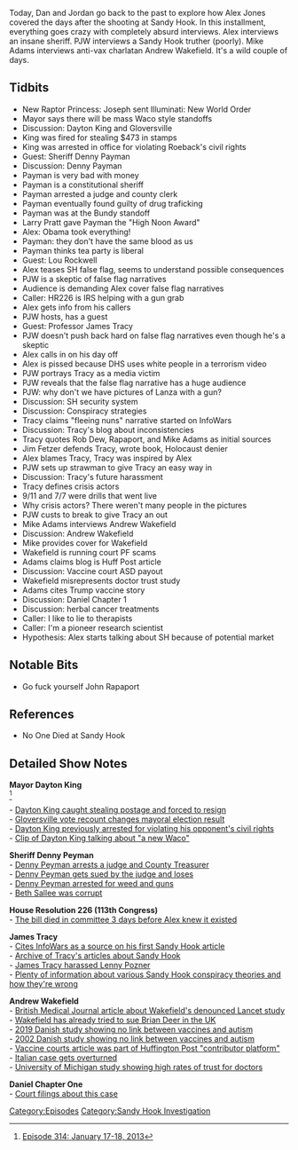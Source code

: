 {{Episode
    | title             = January 17-18, 2013
    | caption           = [https://knowledgefight.libsyn.com/knowledge-fight-january-17-18-2013 Listen to this episode on Libsyn]
    | episodeNumber     = 297
    | length            = 02:24:03
    | airDate           = May 17, 2019
    | coverageStartDate = January 17, 2013
    | coverageEndDate   = January 18, 2013
    | episodeType       = [[:Category:Sandy Hook Investigation|Sandy Hook Investigation]]
    | appearance        = [[Dayton King]], [[William "Bill" Roeback Jr]], [[Larry Pratt]], [[Lou Rockwell]], [[Denny Payman]], [[James Tracy]], [[Paul Joseph Watson]], [[Adam Lanza]], [[Rob Dew]], [[John Rapaport]], [[Mike Adams]], [[Jim Fetzer]], [[Andrew Wakefield]], [[Pioneer Research Scientist]]
    | oocDrop           = Obama is not my father, I'm my father
    | previousEpisode   = [[296: May 8, 2019]]
    | nextEpisode       = [[298: January 20-23, 2013]]
}}

{{Stub}}

Today, Dan and Jordan go back to the past to explore how Alex Jones covered the days after the shooting at Sandy Hook. In this installment, everything goes crazy with completely absurd interviews. Alex interviews an insane sheriff. PJW interviews a Sandy Hook truther (poorly). Mike Adams interviews anti-vax charlatan Andrew Wakefield. It's a wild couple of days.

==Tidbits==

*New Raptor Princess: Joseph sent Illuminati: New World Order
*Mayor says there will be mass Waco style standoffs
*Discussion: Dayton King and Gloversville
*King was fired for stealing $473 in stamps
*King was arrested in office for violating Roeback's civil rights
*Guest: Sheriff Denny Payman
*Discussion: Denny Payman
*Payman is very bad with money
*Payman is a constitutional sheriff
*Payman arrested a judge and county clerk
*Payman eventually found guilty of drug traficking
*Payman was at the Bundy standoff
*Larry Pratt gave Payman the "High Noon Award"
*Alex: Obama took everything!
*Payman: they don't have the same blood as us
*Payman thinks tea party is liberal
*Guest: Lou Rockwell
*Alex teases SH false flag, seems to understand possible consequences
*PJW is a skeptic of false flag narratives
*Audience is demanding Alex cover false flag narratives
*Caller: HR226 is IRS helping with a gun grab
*Alex gets info from his callers
*PJW hosts, has a guest
*Guest: Professor James Tracy
*PJW doesn't push back hard on false flag narratives even though he's a skeptic
*Alex calls in on his day off
*Alex is pissed because DHS uses white people in a terrorism video
*PJW portrays Tracy as a media victim
*PJW reveals that the false flag narrative has a huge audience
*PJW: why don't we have pictures of Lanza with a gun?
*Discussion: SH security system
*Discussion: Conspiracy strategies
*Tracy claims "fleeing nuns" narrative started on InfoWars
*Discussion: Tracy's blog about inconsistencies
*Tracy quotes Rob Dew, Rapaport, and Mike Adams as initial sources
*Jim Fetzer defends Tracy, wrote book, Holocaust denier
*Alex blames Tracy, Tracy was inspired by Alex
*PJW sets up strawman to give Tracy an easy way in
*Discussion: Tracy's future harassment
*Tracy defines crisis actors
*9/11 and 7/7 were drills that went live
*Why crisis actors? There weren't many people in the pictures
*PJW custs to break to give Tracy an out
*Mike Adams interviews Andrew Wakefield
*Discussion: Andrew Wakefield
*Mike provides cover for Wakefield
*Wakefield is running court PF scams
*Adams claims blog is Huff Post article
*Discussion: Vaccine court ASD payout
*Wakefield misrepresents doctor trust study
*Adams cites Trump vaccine story
*Discussion: Daniel Chapter 1
*Discussion: herbal cancer treatments
*Caller: I like to lie to therapists
*Caller: I'm a pioneer research scientist
*Hypothesis: Alex starts talking about SH because of potential market

==Notable Bits==

*Go fuck yourself John Rapaport

==References==

*No One Died at Sandy Hook

==Detailed Show Notes==

'''Mayor Dayton King'''<br /><ref>[https://knowledgefight.com/research/2019/5/19/episode-314-january-17-18-2013 Episode 314: January 17-18, 2013]</ref>

- [https://dailygazette.com/article/2019/01/09/gloversville-mayor-admits-misconduct-will-resign Dayton King caught stealing postage and forced to resign]<br />

- [https://wnyt.com/news/wrong-winner-declared-in-gloversville-fulton-county-mayoral-race-william-rowback-jr-dayton-king/4676648/ Gloversville vote recount changes mayoral election result]<br />

- [https://www.news10.com/news/local-news/gloversville-mayor-dayton-king-settles-charges-from-2017-mayoral-debate/1433718963 Dayton King previously arrested for violating his opponent's civil rights]<br />

- [https://www.youtube.com/watch?v=NOgkLgw3I44 Clip of Dayton King talking about "a new Waco"]

'''Sheriff Denny Peyman<br />

'''- [https://www.kentucky.com/news/politics-government/article44466681.html Denny Peyman arrests a judge and County Treasurer]<br />

- [https://www.kentucky.com/news/politics-government/article44601069.html Denny Peyman gets sued by the judge and loses]<br />

- [https://www.kentucky.com/news/state/article172100602.html Denny Peyman arrested for weed and guns]<br />

- [https://www.justice.gov/opa/pr/former-kentucky-county-treasurer-indicted-fraud-and-identity-theft Beth Sallee was corrupt]

'''House Resolution 226 (113th Congress)'''<br />

- [https://www.congress.gov/bill/113th-congress/house-bill/226 The bill died in committee 3 days before Alex knew it existed]

'''James Tracy'''<br />

- [http://memoryholeblog.org/2012/12/20/analyzing-the-newtown-narrative-sandy-hooks-disappearing-shooter-suspects/ Cites InfoWars as a source on his first Sandy Hook article]<br />

- [http://memoryholeblog.org/tag/sandy-hook-elementary/page/37/ Archive of Tracy's articles about Sandy Hook]<br />

- [https://www.sun-sentinel.com/opinion/commentary/sfl-on-sandy-hook-anniversary-two-parents-target-fau-professor-who-taunts-family-victims-20151210-story.html James Tracy harassed Lenny Pozner]<br />

- [http://www.crisisactorsguild.com/tag/nobody-died-at-sandy-hook/ Plenty of information about various Sandy Hook conspiracy theories and how they're wrong]

'''Andrew Wakefield'''<br />

- [https://www.bmj.com/content/342/bmj.c5347 British Medical Journal article about Wakefield's denounced Lancet study]<br />

- [https://briandeer.com/solved/slapp-introduction.htm Wakefield has already tried to sue Brian Deer in the UK]<br />

- [https://annals.org/aim/fullarticle/2727726/measles-mumps-rubella-vaccination-autism-nationwide-cohort-study 2019 Danish study showing no link between vaccines and autism]<br />

- [https://www.nejm.org/doi/full/10.1056/NEJMoa021134 2002 Danish study showing no link between vaccines and autism]<br />

- [https://www.huffpost.com/entry/post2468343_n_2468343 Vaccine courts article was part of Huffington Post "contributor platform"]<br />

- [https://www.skepticalraptor.com/skepticalraptorblog.php/italian-mmr-autism-decision-overturned/ Italian case gets overturned]<br />

- [https://www.ncbi.nlm.nih.gov/pubmed/21502236 University of Michigan study showing high rates of trust for doctors]

'''Daniel Chapter One'''<br />

- [https://www.ftc.gov/enforcement/cases-proceedings/082-3085/daniel-chapter-one Court filings about this case]

[[Category:Episodes]]

[[Category:Sandy Hook Investigation]]